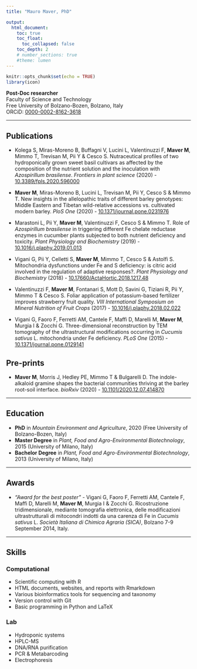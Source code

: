 ```yaml
---
title: "Mauro Maver, PhD"

output: 
  html_document:
    toc: true
    toc_float:
      toc_collapsed: false
    toc_depth: 2
    # number_sections: true
    #theme: lumen
---
```


```r
knitr::opts_chunk$set(echo = TRUE)
library(icon)
```

<!-- <img src="mauro_simple_info.svg" style="float:right" width="100" height="100" id="hp"/>  -->
<!-- <right>![](mauro_url.png)</right> -->
<!-- **Post-Doc researcher**  <img style="float: left; margin: 0px 10px 0px 0px;" src="mauro_simple_info.svg" width="90" />   -->
**Post-Doc researcher**  
Faculty of Science and Technology  
Free University of Bolzano-Bozen, Bolzano, Italy  
ORCiD: [0000-0002-8162-3618](https://orcid.org/0000-0002-8162-3618)  

---

## Publications

- Kolega S, Miras-Moreno B, Buffagni V, Lucini L, Valentinuzzi F, **Maver M**, Mimmo T, Trevisan M, Pii Y & Cesco S. Nutraceutical profiles of two hydroponically grown sweet basil cultivars as affected by the composition of the nutrient solution and the inoculation with *Azospirillum brasilense*. *Frontiers in plant science* (2020) - [10.3389/fpls.2020.596000](https://dx.doi.org/10.3389%2Ffpls.2020.596000)

- **Maver M**, Miras-Moreno B, Lucini L, Trevisan M, Pii Y, Cesco S & Mimmo T. New insights in the allelopathic traits of different barley genotypes: Middle Eastern and Tibetan wild-relative accessions vs. cultivated modern barley. *PloS One* (2020) - [10.1371/journal.pone.0231976](https://doi.org/10.1371/journal.pone.0231976)

- Marastoni L, Pii Y, **Maver M**, Valentinuzzi F, Cesco S & Mimmo T. Role of *Azospirillum brasilense* in triggering different Fe chelate reductase enzymes in cucumber plants subjected to both nutrient deficiency and toxicity. *Plant Physiology and Biochemistry* (2019) - [10.1016/j.plaphy.2019.01.013](https://doi.org/10.1016/j.plaphy.2019.01.013)

- Vigani G, Pii Y, Celletti S, **Maver M**, Mimmo T, Cesco S & Astolfi S. Mitochondria dysfunctions under Fe and S deficiency: is citric acid involved in the regulation of adaptive responses?. *Plant Physiology and Biochemistry* (2018) - [10.17660/ActaHortic.2018.1217.48](https://doi.org/10.17660/ActaHortic.2018.1217.48)

- Valentinuzzi F, **Maver M**, Fontanari S, Mott D, Savini G, Tiziani R, Pii Y, Mimmo T & Cesco S. Foliar application of potassium-based fertilizer improves strawberry fruit quality. *VIII International Symposium on Mineral Nutrition of Fruit Crops* (2017) - [10.1016/j.plaphy.2018.02.022](https://doi.org/10.1016/j.plaphy.2018.02.022)

- Vigani G, Faoro F, Ferretti AM, Cantele F, Maffi D, Marelli M, **Maver M**, Murgia I & Zocchi G. Three-dimensional reconstruction by TEM tomography of the ultrastructural modifications occurring in *Cucumis sativus* L. mitochondria under Fe deficiency. *PLoS One* (2015) - [10.1371/journal.pone.0129141](https://doi.org/10.1371/journal.pone.0129141)

## Pre-prints

- **Maver M**, Morris J, Hedley PE, Mimmo T & Bulgarelli D. The indole-alkaloid gramine shapes the bacterial communities thriving at the barley root-soil interface. *bioRxiv* (2020) - [10.1101/2020.12.07.414870](https://doi.org/10.1101/2020.12.07.414870)

---

## Education

- **PhD** in *Mountain Environment and Agriculture*, 2020 (Free University of Bolzano-Bozen, Italy)
- **Master Degree** in *Plant, Food and Agro-Environmental Biotechnology*, 2015 (University of Milano, Italy)
- **Bachelor Degree** in *Plant, Food and Agro-Environmental Biotechnology*, 2013 (University of Milano, Italy)

---

## Awards

- *"Award for the best poster"* - Vigani G, Faoro F, Ferretti AM, Cantele F, Maffi D, Marelli M, **Maver M**, Murgia I & Zocchi G. Ricostruzione tridimensionale, mediante tomografia elettronica, delle modificazioni ultrastrutturali di mitocondri indotti da una carenza di Fe in *Cucumis sativus* L. *Società Italiana di Chimica Agraria (SICA)*, Bolzano 7-9 September 2014, Italy.

---

## Skills

### Computational
- Scientific computing with R
- HTML documents, websites, and reports with Rmarkdown 
- Various bioinformatics tools for sequencing and taxonomy
- Version control with Git
- Basic programming in Python and LaTeX   

### Lab
- Hydroponic systems
- HPLC-MS
- DNA/RNA purification
- PCR & Metabarcoding
- Electrophoresis

